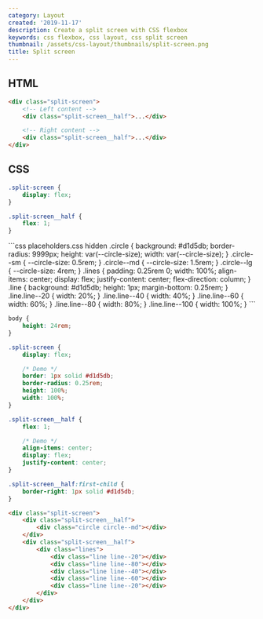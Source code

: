 ```yaml
---
category: Layout
created: '2019-11-17'
description: Create a split screen with CSS flexbox
keywords: css flexbox, css layout, css split screen
thumbnail: /assets/css-layout/thumbnails/split-screen.png
title: Split screen
---
```


## HTML

```html
<div class="split-screen">
    <!-- Left content -->
    <div class="split-screen__half">...</div>

    <!-- Right content -->
    <div class="split-screen__half">...</div>
</div>
```

## CSS

```css
.split-screen {
    display: flex;
}

.split-screen__half {
    flex: 1;
}
```

<Playground>
```css placeholders.css hidden
.circle {
    background: #d1d5db;
    border-radius: 9999px;
    height: var(--circle-size);
    width: var(--circle-size);
}
.circle--sm {
    --circle-size: 0.5rem;
}
.circle--md {
    --circle-size: 1.5rem;
}
.circle--lg {
    --circle-size: 4rem;
}
.lines {
    padding: 0.25rem 0;
    width: 100%;
    align-items: center;
    display: flex;
    justify-content: center;
    flex-direction: column;
}
.line {
    background: #d1d5db;
    height: 1px;
    margin-bottom: 0.25rem;
}
.line.line--20 {
    width: 20%;
}
.line.line--40 {
    width: 40%;
}
.line.line--60 {
    width: 60%;
}
.line.line--80 {
    width: 80%;
}
.line.line--100 {
    width: 100%;
}
```

```css styles.css hidden
body {
    height: 24rem;
}

.split-screen {
    display: flex;

    /* Demo */
    border: 1px solid #d1d5db;
    border-radius: 0.25rem;
    height: 100%;
    width: 100%;
}

.split-screen__half {
    flex: 1;

    /* Demo */
    align-items: center;
    display: flex;
    justify-content: center;
}

.split-screen__half:first-child {
    border-right: 1px solid #d1d5db;
}
```

```html index.html hidden
<div class="split-screen">
    <div class="split-screen__half">
        <div class="circle circle--md"></div>
    </div>
    <div class="split-screen__half">
        <div class="lines">
            <div class="line line--20"></div>
            <div class="line line--80"></div>
            <div class="line line--40"></div>
            <div class="line line--60"></div>
            <div class="line line--20"></div>
        </div>
    </div>
</div>
```
</Playground>
